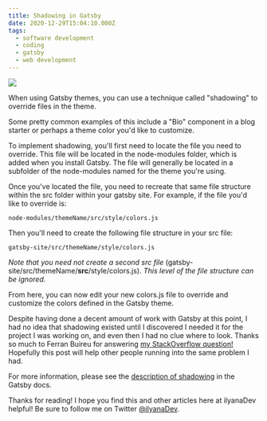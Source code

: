 ```yaml
---
title: Shadowing in Gatsby
date: 2020-12-29T15:04:10.000Z
tags:
  - software development
  - coding
  - gatsby
  - web development
---
```


![](gatsby-shadowing.png)

When using Gatsby themes, you can use a technique called "shadowing" to override files in the theme.

Some pretty common examples of this include a "Bio" component in a blog starter or perhaps a theme color you'd like to customize.

To implement shadowing, you'll first need to locate the file you need to override. This file will be located in the node-modules folder, which is added when you install Gatsby. The file will generally be located in a subfolder of the node-modules named for the theme you're using.

Once you've located the file, you need to recreate that same file structure within the src folder within your gatsby site. For example, if the file you'd like to override is:

`node-modules/themeName/src/style/colors.js`

Then you'll need to create the following file structure in your src file:

`gatsby-site/src/themeName/style/colors.js`

*Note that you need not create a second src file* (gatsby-site/src/themeName/**src**/style/colors.js). *This level of the file structure can be ignored.*

From here, you can now edit your new colors.js file to override and customize the colors defined in the Gatsby theme.

Despite having done a decent amount of work with Gatsby at this point, I had no idea that shadowing existed until I discovered I needed it for the project I was working on, and even then I had no clue where to look. Thanks so much to Ferran Buireu for answering [my StackOverflow question!](https://stackoverflow.com/questions/65483529/cannot-override-styling-coloration-and-svg-image-on-docs-site-created-from-gat.) Hopefully this post will help other people running into the same problem I had.

For more information, please see the [description of shadowing](https://www.gatsbyjs.com/docs/how-to/plugins-and-themes/shadowing/) in the Gatsby docs.

Thanks for reading! I hope you find this and other articles here at ilyanaDev helpful! Be sure to follow me on Twitter [@ilyanaDev](https://twitter.com/ilyanaDev).
